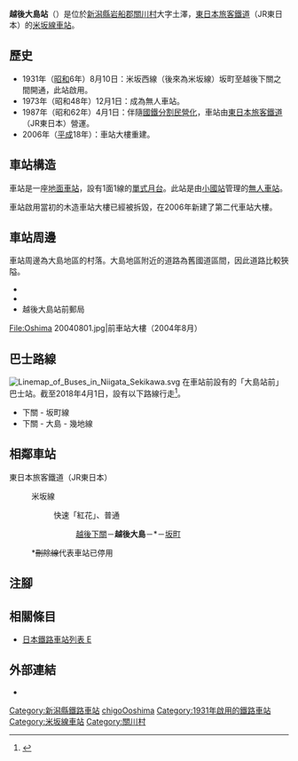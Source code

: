 {{NoteTA
|T=zh-hans:越後大岛站;zh-hk:越後大島站;zh-tw:越後大島車站;
|1=zh-hans:越後大岛站;zh-hk:越後大島站;zh-tw:越後大島車站;
}}
{{Infobox station
|公司色 = green
|站名 = 越後大島站
|圖片 = File:越後大島駅 - panoramio.jpg
|圖片說明 = 月台
|日文原名 = 越後大島
|平假名 = えちごおおしま
|羅馬拼音 = Echigo-Ōshima
|副站名 = 
|電報略號 = エオ←ヱヲ
|所在地 = {{JPN}}[[新潟縣|新潟縣]][[岩船郡|岩船郡]][[關川村|關川村]]大字土澤
|座標 = {{coord|38|5|58.92|N|139|31|5.99|E|type:railwaystation_region:JP-24|display=inline,title}}
|車站構造 = [[地面車站|地面車站]]
|月台配置 = 2面2線
|啟用年月日 = 1931年（[[昭和|昭和]]6年）8月10日
|廢站年月日 = 
|乘客人數 = 
|上下車人次 = 
|統計年度 = 
|轉車 = 
|全寬備註 = [[無人車站|無人車站]]
|adjacent = {{Adjacent stations|system=東日本旅客鐵道|line=米坂線|left=越後下關|right=坂町|note-left=3.8km|note-mid=距離[[米澤站|米澤]]83.5km|note-right=7.2km}}
}}
'''越後大島站'''（{{jpn|j=越後大島駅|hg=えちごおおしまえき|rm=Echigo-Ōshimaeki|f=y}}）是位於[[新潟縣|新潟縣]][[岩船郡|岩船郡]][[關川村|關川村]]大字土澤，[[東日本旅客鐵道|東日本旅客鐵道]]（JR東日本）的[[米坂線|米坂線]][[鐵路車站|車站]]。

== 歷史 ==
* 1931年（[[昭和|昭和]]6年）8月10日：米坂西線（後來為米坂線）坂町至越後下關之間開通，此站啟用。
* 1973年（昭和48年）12月1日：成為無人車站。
* 1987年（昭和62年）4月1日：伴隨[[國鐵分割民營化|國鐵分割民營化]]，車站由[[東日本旅客鐵道|東日本旅客鐵道]]（JR東日本）營運。
* 2006年（[[平成|平成]]18年）：車站大樓重建。

== 車站構造 ==
車站是一座[[地面車站|地面車站]]，設有1面1線的[[單式月台|單式月台]]。此站是由[[小國站|小國站]]管理的[[無人車站|無人車站]]。

車站啟用當初的木造車站大樓已經被拆毀，在2006年新建了第二代車站大樓。

== 車站周邊 ==
車站周邊為大島地區的村落。大島地區附近的道路為舊國道區間，因此道路比較狹隘。
* {{Translink|ja|国道290号|國道290號}}
* {{Translink|ja|国道113号|國道113號}}
* 越後大島站前郵局
<gallery widths="200" heights="140">
File:Oshima 20040801.jpg|前車站大樓（2004年8月）
</gallery>

== 巴士路線 ==
[[File:Linemap_of_Buses_in_Niigata_Sekikawa.svg|thumb]]
在車站前設有{{Translink|ja|新潟交通観光バス|新潟交通觀光巴士}}的「大島站前」巴士站。截至2018年4月1日，設有以下路線行走<ref>{{Cite web |url=http://www.niigata-kotsu.co.jp/~nk-kanko/shimoseki.html |title=下関エリア |publisher=新潟交通観光バス |accessdate=2018-05-13|language=ja}}</ref>。

* 下關 - 坂町線
* 下關 - 大島 - 幾地線

== 相鄰車站 ==
; 東日本旅客鐵道（JR東日本）
: {{Color|#9e7eb9|■}}米坂線
:: {{Color|red|□}}快速「紅花」、{{Color|gray|■}}普通
::: [[越後下關站|越後下關]]－'''越後大島'''－*<s>{{Translink|ja|花立駅|花立站|花立}}</s>－[[坂町站|坂町]]
: *<s>刪除線</s>代表車站已停用

== 注腳 ==
{{Reflist}}

== 相關條目 ==
{{commonscat|Echigo-Ōshima Station}}
* [[日本鐵路車站列表_E|日本鐵路車站列表 E]]

== 外部連結 ==
*{{外部連結/JR東日本車站|267|越後大島}}{{ja icon}}

{{米坂線}}

{{DEFAULTSORT:Echigo-Oshima}}
[[Category:新潟縣鐵路車站|Category:新潟縣鐵路車站]]
[[Category:日本鐵路車站_E|chigoOoshima]]
[[Category:1931年啟用的鐵路車站|Category:1931年啟用的鐵路車站]]
[[Category:米坂線車站|Category:米坂線車站]]
[[Category:關川村|Category:關川村]]
